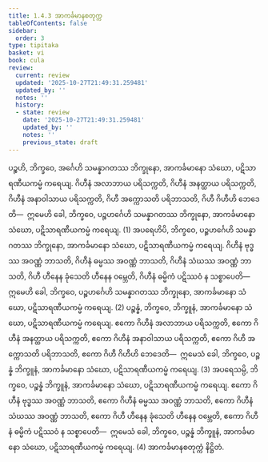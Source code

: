 ```yaml
---
title: 1.4.3 အာကင်္ခမာနစတုက္က
tableOfContents: false
sidebar:
  order: 3
type: tipitaka
basket: vi
book: cula
review:
  current: review
  updated: '2025-10-27T21:49:31.259481'
  updated_by: ''
  notes: ''
  history:
  - state: review
    date: '2025-10-27T21:49:31.259481'
    updated_by: ''
    notes: ''
    previous_state: draft
---
```



<ReviewStatus review={frontmatter.review} showDetails={true} />

<HypothesisAnnotation frontmatter={frontmatter} />

<DynamicBreadcrumb />

<Division number="39" book="cula" e="ch" v="4" p="42">

<Paragraph number="186" book="cula">
ပဉ္စဟိ, ဘိက္ခဝေ, အင်္ဂေဟိ သမန္နာဂတဿ ဘိက္ခုနော, အာကင်္ခမာနော သံဃော, ပဋိသာရဏီယကမ္မံ ကရေယျ. ဂိဟီနံ အလာဘာယ ပရိသက္ကတိ, ဂိဟီနံ အနတ္ထာယ ပရိသက္ကတိ, ဂိဟီနံ အနာဝါသာယ ပရိသက္ကတိ, ဂိဟီ အက္ကောသတိ ပရိဘာသတိ, ဂိဟီ ဂိဟီဟိ ဘေဒေတိ—  ဣမေဟိ ခေါ, ဘိက္ခဝေ, ပဉ္စဟင်္ဂေဟိ သမန္နာဂတဿ ဘိက္ခုနော, အာကင်္ခမာနော သံဃော, ပဋိသာရဏီယကမ္မံ ကရေယျ. (1)
</Paragraph>

<Paragraph number="187" book="cula">
အပရေဟိပိ, ဘိက္ခဝေ, ပဉ္စဟင်္ဂေဟိ သမန္နာဂတဿ ဘိက္ခုနော, အာကင်္ခမာနော သံဃော, ပဋိသာရဏီယကမ္မံ ကရေယျ. ဂိဟီနံ ဗုဒ္ဓဿ အဝဏ္ဏံ ဘာသတိ, ဂိဟီနံ ဓမ္မဿ အဝဏ္ဏံ ဘာသတိ, ဂိဟီနံ သံဃဿ အဝဏ္ဏံ ဘာသတိ, ဂိဟီ ဟီနေန ခုံသေတိ ဟီနေန ဝမ္ဘေတိ, ဂိဟီနံ ဓမ္မိကံ ပဋိဿဝံ န သစ္စာပေတိ—  ဣမေဟိ ခေါ, ဘိက္ခဝေ, ပဉ္စဟင်္ဂေဟိ သမန္နာဂတဿ ဘိက္ခုနော, အာကင်္ခမာနော သံဃော, ပဋိသာရဏီယကမ္မံ ကရေယျ. (2)
</Paragraph>

<Paragraph number="188" book="cula">
ပဉ္စန္နံ, ဘိက္ခဝေ, ဘိက္ခူနံ, အာကင်္ခမာနော သံဃော, ပဋိသာရဏီယကမ္မံ ကရေယျ. ဧကော ဂိဟီနံ အလာဘာယ ပရိသက္ကတိ, ဧကော ဂိဟီနံ အနတ္ထာယ ပရိသက္ကတိ, ဧကော ဂိဟီနံ အနာဝါသာယ ပရိသက္ကတိ, ဧကော ဂိဟီ အက္ကောသတိ ပရိဘာသတိ, ဧကော ဂိဟီ ဂိဟီဟိ ဘေဒေတိ—  ဣမေသံ ခေါ, ဘိက္ခဝေ, ပဉ္စန္နံ ဘိက္ခူနံ, အာကင်္ခမာနော သံဃော, ပဋိသာရဏီယကမ္မံ ကရေယျ. (3)
</Paragraph>

<Paragraph number="189" book="cula">
အပရေသမ္ပိ, ဘိက္ခဝေ, ပဉ္စန္နံ ဘိက္ခူနံ, အာကင်္ခမာနော သံဃော, ပဋိသာရဏီယကမ္မံ ကရေယျ. ဧကော ဂိဟီနံ ဗုဒ္ဓဿ အဝဏ္ဏံ ဘာသတိ, ဧကော ဂိဟီနံ ဓမ္မဿ အဝဏ္ဏံ ဘာသတိ, ဧကော ဂိဟီနံ သံဃဿ အဝဏ္ဏံ ဘာသတိ, ဧကော ဂိဟီ ဟီနေန ခုံသေတိ ဟီနေန ဝမ္ဘေတိ, ဧကော ဂိဟီနံ ဓမ္မိကံ ပဋိဿဝံ န သစ္စာပေတိ—  ဣမေသံ ခေါ, ဘိက္ခဝေ, ပဉ္စန္နံ ဘိက္ခူနံ, အာကင်္ခမာနော သံဃော, ပဋိသာရဏီယကမ္မံ ကရေယျ. (4)

</Paragraph>
</Division>

<Paragraph number="190" type="center" book="cula">
အာကင်္ခမာနစတုက္ကံ နိဋ္ဌိတံ.
</Paragraph>